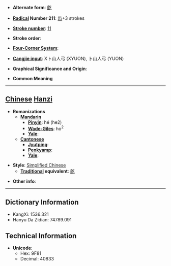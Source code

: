* '''Alternate form''': [[齕]]

* '''[[Wiktionary:Chinese radical index| Radical]] Number 211''': [[Wiktionary:Chinese radical index 齿|齿]]+3 strokes

* '''[[Wiktionary:Chinese total strokes index|Stroke number]]''': [[Wiktionary:Chinese total strokes index 11|11]]

* '''Stroke order''': 

* '''[[Wiktionary:Chinese four corner index|Four-Corner System]]''': 

* '''[[Wiktionary:Chinese Cangjie index|Cangjie input]]''': X卜山人弓 (XYUON), 卜山人弓 (YUON)

* '''Graphical Significance and Origin''': 

* '''Common Meaning'''

----

== [[Chinese]] [[Hanzi]] ==

* '''Romanizations'''
** '''[[Mandarin]]'''
*** '''[[Pinyin]]''': hé (he2)
*** '''[[Wade-Giles]]''': ho<sup>2</sup>
*** '''[[Yale]]''': 
** '''[[Cantonese]]'''
*** '''[[Jyutping]]''':
*** '''[[Penkyamp]]''': 
*** '''[[Yale]]''': 

* '''Style''': [[Simplified Chinese]] 
** '''[[Traditional Chinese|Traditional]] equivalent''': [[齕]]

* '''Other info''': 

----

== Dictionary Information ==

* KangXi: 1536.321
* Hanyu Da Zidian: 74789.091

== Technical Information ==

* '''Unicode''':
** Hex: 9F81
** Decimal: 40833